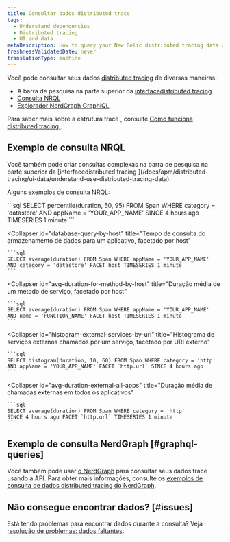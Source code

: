 ```yaml
---
title: Consultar dados distributed trace
tags:
  - Understand dependencies
  - Distributed tracing
  - UI and data
metaDescription: How to query your New Relic distributed tracing data with NRQL or the NerdGraph GraphiQL explorer.
freshnessValidatedDate: never
translationType: machine
---
```


Você pode consultar seus dados [distributed tracing](/docs/understand-dependencies/distributed-tracing/get-started/introduction-distributed-tracing) de diversas maneiras:

* A barra de pesquisa na parte superior da [interfacedistributed tracing](/docs/apm/distributed-tracing/ui-data/understand-use-distributed-tracing-data)
* [Consulta NRQL](#example-nrql-queries)
* [Explorador NerdGraph GraphiQL](/docs/apis/graphql-api/tutorials/query-distributed-trace-data-using-graphql-api)

Para saber mais sobre a estrutura trace , consulte [Como funciona distributed tracing ](/docs/understand-dependencies/distributed-tracing/get-started/how-new-relic-distributed-tracing-works).

## Exemplo de consulta NRQL

<Callout variant="tip">
  Você também pode criar consultas complexas na barra de pesquisa na parte superior da [interfacedistributed tracing ](/docs/apm/distributed-tracing/ui-data/understand-use-distributed-tracing-data).
</Callout>

Alguns exemplos de consulta NRQL:

<CollapserGroup>
  <Collapser
    id="percentile-datastore"
    title="Percentil de tempo do armazenamento de dados para um aplicativo"
  >
    ```sql
    SELECT percentile(duration, 50, 95) FROM Span WHERE category = 'datastore' 
    AND appName = 'YOUR_APP_NAME' SINCE 4 hours ago TIMESERIES 1 minute
    ```
  </Collapser>

  <Collapser
    id="database-query-by-host"
    title="Tempo de consulta do armazenamento de dados para um aplicativo, facetado por host"
  >
    ```sql
    SELECT average(duration) FROM Span WHERE appName = 'YOUR_APP_NAME' 
    AND category = 'datastore' FACET host TIMESERIES 1 minute
    ```
  </Collapser>

  <Collapser
    id="avg-duration-for-method-by-host"
    title="Duração média de um método de serviço, facetado por host"
  >
    ```sql
    SELECT average(duration) FROM Span WHERE appName = 'YOUR_APP_NAME'
    AND name = 'FUNCTION_NAME' FACET host TIMESERIES 1 minute
    ```
  </Collapser>

  <Collapser
    id="histogram-external-services-by-uri"
    title="Histograma de serviços externos chamados por um serviço, facetado por URI externo"
  >
    ```sql
    SELECT histogram(duration, 10, 60) FROM Span WHERE category = 'http'
    AND appName = 'YOUR_APP_NAME' FACET `http.url` SINCE 4 hours ago
    ```
  </Collapser>

  <Collapser
    id="avg-duration-external-all-apps"
    title="Duração média de chamadas externas em todos os aplicativos"
  >
    ```sql
    SELECT average(duration) FROM Span WHERE category = 'http'
    SINCE 4 hours ago FACET `http.url` TIMESERIES 1 minute
    ```
  </Collapser>
</CollapserGroup>

## Exemplo de consulta NerdGraph [#graphql-queries]

Você também pode usar [o NerdGraph](/docs/apis/graphql-api/get-started/introduction-new-relic-nerdgraph) para consultar seus dados trace usando a API. Para obter mais informações, consulte os [exemplos de consulta de dados distributed tracing do NerdGraph](/docs/apis/graphql-api/tutorials/query-distributed-trace-data-using-graphql-api).

## Não consegue encontrar dados? [#issues]

Está tendo problemas para encontrar dados durante a consulta? Veja [resolução de problemas: dados faltantes](/docs/apm/distributed-tracing/troubleshooting/troubleshooting-missing-trace-data).